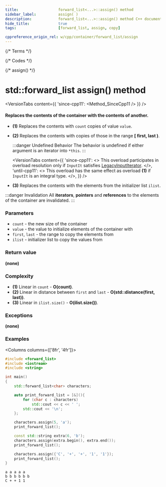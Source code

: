 ```yaml
---
title:					forward_list<...>::assign() method
sidebar_label:			assign( )
description:			forward_list<...>::assign() method C++ documentation
hide_title:				true
tags:					[forward_list, assign, copy]

cppreference_origin_rel: w/cpp/container/forward_list/assign
---
```



{/* Terms */}

{/* Codes */}

{/* assign() */}

# std::forward_list assign() method

<VersionTabs content={{
    'since-cpp11': <Method_SinceCpp11 />
}} />

#### Replaces the contents of the container with the contents of another.

 - **(1)** Replaces the contents with `count` copies of value `value`.
 - **(2)** Replaces the contents with copies of those in the range **[ first, last )**.

	:::danger Undefined Behavior
    The behavior is <Tooltip title={Term_UndefinedBehaviour}>undefined</Tooltip> if either argument is an iterator into `*this`.
	:::

	<VersionTabs content={{
		'since-cpp11': <>
			This overload participates in overload resolution only if <code>InputIt</code> satisfies <a href="/docs/named_req/LegacyInputIterator">LegacyInputIterator</a>.
		</>,
		'until-cpp11': <>
			This overload has the same effect as overload <b>(1)</b> if <code>InputIt</code> is an integral type.
		</>,
	}} />

 - **(3)** Replaces the contents with the elements from the initializer list `ilist`.

:::danger Invalidation
All **iterators**, **pointers** and **references** to the elements of the container are invalidated.
:::

### Parameters

 - `count` - the new size of the container
 - `value` - the value to initialize elements of the container with
 - `first`, `last` - the range to copy the elements from
 - `ilist` - initializer list to copy the values from

### Return value

**(none)**

### Complexity

 - **(1)** Linear in `count` - **O(count)**.
 - **(2)** Linear in distance between `first` and `last` - **O(std::distance(first, last))**.
 - **(3)** Linear in `ilist.size()` - **O(ilist.size())**.

### Exceptions

**(none)**

### Examples

<Columns columns={['8fr', '4fr']}>

<div>

```cpp title='Main.cpp' showLineNumbers
#include <forward_list>
#include <iostream>
#include <string>

int main()
{
    std::forward_list<char> characters;

    auto print_forward_list = [&](){
        for (char c : characters)
            std::cout << c << ' ';
        std::cout << '\n';
    };

    characters.assign(5, 'a');
    print_forward_list();

    const std::string extra(6, 'b');
    characters.assign(extra.begin(), extra.end());
    print_forward_list();

    characters.assign({'C', '+', '+', '1', '1'});
    print_forward_list();
}
```

</div>
<div>

```plaintext title="Output"
a a a a a
b b b b b b
C + + 1 1
```

</div>
</Columns>
